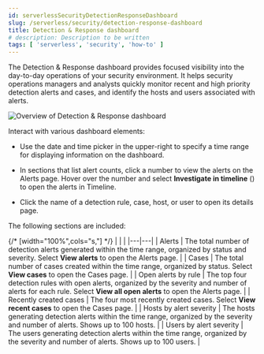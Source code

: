 ```yaml
---
id: serverlessSecurityDetectionResponseDashboard
slug: /serverless/security/detection-response-dashboard
title: Detection & Response dashboard
# description: Description to be written
tags: [ 'serverless', 'security', 'how-to' ]
---
```


<div id="detection-response-dashboard"></div>

The Detection & Response dashboard provides focused visibility into the day-to-day operations of your security environment. It helps security operations managers and analysts quickly monitor recent and high priority detection alerts and cases, and identify the hosts and users associated with alerts.

![Overview of Detection & Response dashboard](../images/detection-response-dashboard/-detections-detection-response-dashboard.png)

Interact with various dashboard elements:

* Use the date and time picker in the upper-right to specify a time range for displaying information on the dashboard. 

* In sections that list alert counts, click a number to view the alerts on the Alerts page. Hover over the number and select **Investigate in timeline** (<DocIcon type="timeline" title="Timeline" />) to open the alerts in Timeline.

* Click the name of a detection rule, case, host, or user to open its details page.

The following sections are included:

{/* [width="100%",cols="s,"] */}
|  |  |
|---|---|
| Alerts | The total number of detection alerts generated within the time range, organized by status and severity. Select **View alerts** to open the Alerts page. |
| Cases | The total number of cases created within the time range, organized by status. Select **View cases** to open the Cases page. |
| Open alerts by rule | The top four detection rules with open alerts, organized by the severity and number of alerts for each rule. Select **View all open alerts** to open the Alerts page. |
| Recently created cases | The four most recently created cases. Select **View recent cases** to open the Cases page. |
| Hosts by alert severity | The hosts generating detection alerts within the time range, organized by the severity and number of alerts. Shows up to 100 hosts. |
| Users by alert severity | The users generating detection alerts within the time range, organized by the severity and number of alerts. Shows up to 100 users. |
